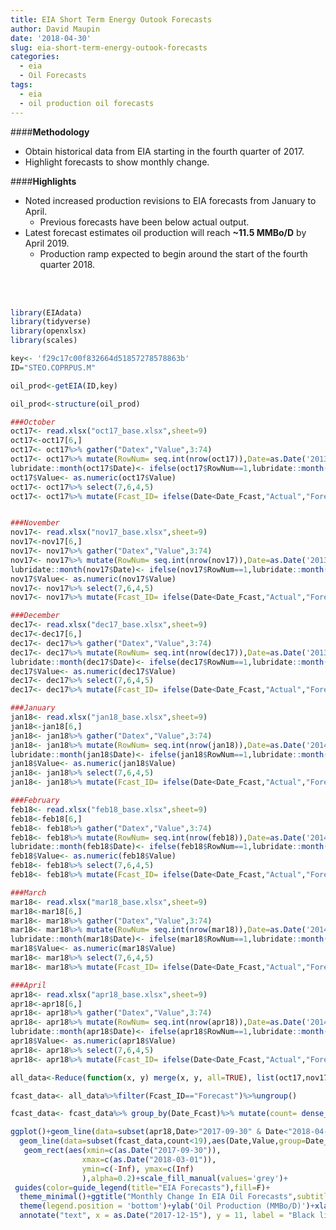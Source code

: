 ```yaml
---
title: EIA Short Term Energy Outook Forecasts
author: David Maupin
date: '2018-04-30'
slug: eia-short-term-energy-outook-forecasts
categories:
  - eia
  - Oil Forecasts
tags:
  - eia
  - oil production oil forecasts
---
```


####**Methodology**

* Obtain historical data from EIA starting in the fourth quarter of 2017.
* Highlight forecasts to show monthly change.


####**Highlights**

* Noted increased production revisions to EIA forecasts from January to April.
    + Previous forecasts have been below actual output.
* Latest forecast estimates oil production will reach **~11.5 MMBo/D** by April 2019.
    + Production ramp expected to begin around the start of the fourth quarter 2018.

<br>
<br>
```r
library(EIAdata)
library(tidyverse)
library(openxlsx)
library(scales)
```


```r
key<- 'f29c17c00f832664d51857278578863b'
ID="STEO.COPRPUS.M"

oil_prod<-getEIA(ID,key)

oil_prod<-structure(oil_prod)
```


```r

###October
oct17<- read.xlsx("oct17_base.xlsx",sheet=9)
oct17<-oct17[6,]
oct17<- oct17%>% gather("Datex","Value",3:74)
oct17<- oct17%>% mutate(RowNum= seq.int(nrow(oct17)),Date=as.Date('2013-01-01'),Date_Fcast=as.Date('2017-10-01'))
lubridate::month(oct17$Date)<- ifelse(oct17$RowNum==1,lubridate::month(oct17$Date),lubridate::month(oct17$Date)+oct17$RowNum-1)
oct17$Value<- as.numeric(oct17$Value)
oct17<- oct17%>% select(7,6,4,5)
oct17<- oct17%>% mutate(Fcast_ID= ifelse(Date<Date_Fcast,"Actual","Forecast"))


###November
nov17<- read.xlsx("nov17_base.xlsx",sheet=9)
nov17<-nov17[6,]
nov17<- nov17%>% gather("Datex","Value",3:74)
nov17<- nov17%>% mutate(RowNum= seq.int(nrow(nov17)),Date=as.Date('2013-01-01'),Date_Fcast=as.Date('2017-11-01'))
lubridate::month(nov17$Date)<- ifelse(nov17$RowNum==1,lubridate::month(nov17$Date),lubridate::month(nov17$Date)+nov17$RowNum-1)
nov17$Value<- as.numeric(nov17$Value)
nov17<- nov17%>% select(7,6,4,5)
nov17<- nov17%>% mutate(Fcast_ID= ifelse(Date<Date_Fcast,"Actual","Forecast"))

###December
dec17<- read.xlsx("dec17_base.xlsx",sheet=9)
dec17<-dec17[6,]
dec17<- dec17%>% gather("Datex","Value",3:74)
dec17<- dec17%>% mutate(RowNum= seq.int(nrow(dec17)),Date=as.Date('2013-01-01'),Date_Fcast=as.Date('2017-12-01'))
lubridate::month(dec17$Date)<- ifelse(dec17$RowNum==1,lubridate::month(dec17$Date),lubridate::month(dec17$Date)+dec17$RowNum-1)
dec17$Value<- as.numeric(dec17$Value)
dec17<- dec17%>% select(7,6,4,5)
dec17<- dec17%>% mutate(Fcast_ID= ifelse(Date<Date_Fcast,"Actual","Forecast"))

###January
jan18<- read.xlsx("jan18_base.xlsx",sheet=9)
jan18<-jan18[6,]
jan18<- jan18%>% gather("Datex","Value",3:74)
jan18<- jan18%>% mutate(RowNum= seq.int(nrow(jan18)),Date=as.Date('2014-01-01'),Date_Fcast=as.Date('2018-01-01'))
lubridate::month(jan18$Date)<- ifelse(jan18$RowNum==1,lubridate::month(jan18$Date),lubridate::month(jan18$Date)+jan18$RowNum-1)
jan18$Value<- as.numeric(jan18$Value)
jan18<- jan18%>% select(7,6,4,5)
jan18<- jan18%>% mutate(Fcast_ID= ifelse(Date<Date_Fcast,"Actual","Forecast"))

###February
feb18<- read.xlsx("feb18_base.xlsx",sheet=9)
feb18<-feb18[6,]
feb18<- feb18%>% gather("Datex","Value",3:74)
feb18<- feb18%>% mutate(RowNum= seq.int(nrow(feb18)),Date=as.Date('2014-01-01'),Date_Fcast=as.Date('2018-02-01'))
lubridate::month(feb18$Date)<- ifelse(feb18$RowNum==1,lubridate::month(feb18$Date),lubridate::month(feb18$Date)+feb18$RowNum-1)
feb18$Value<- as.numeric(feb18$Value)
feb18<- feb18%>% select(7,6,4,5)
feb18<- feb18%>% mutate(Fcast_ID= ifelse(Date<Date_Fcast,"Actual","Forecast"))

###March
mar18<- read.xlsx("mar18_base.xlsx",sheet=9)
mar18<-mar18[6,]
mar18<- mar18%>% gather("Datex","Value",3:74)
mar18<- mar18%>% mutate(RowNum= seq.int(nrow(mar18)),Date=as.Date('2014-01-01'),Date_Fcast=as.Date('2018-03-01'))
lubridate::month(mar18$Date)<- ifelse(mar18$RowNum==1,lubridate::month(mar18$Date),lubridate::month(mar18$Date)+mar18$RowNum-1)
mar18$Value<- as.numeric(mar18$Value)
mar18<- mar18%>% select(7,6,4,5)
mar18<- mar18%>% mutate(Fcast_ID= ifelse(Date<Date_Fcast,"Actual","Forecast"))

###April
apr18<- read.xlsx("apr18_base.xlsx",sheet=9)
apr18<-apr18[6,]
apr18<- apr18%>% gather("Datex","Value",3:74)
apr18<- apr18%>% mutate(RowNum= seq.int(nrow(apr18)),Date=as.Date('2014-01-01'),Date_Fcast=as.Date('2018-04-01'))
lubridate::month(apr18$Date)<- ifelse(apr18$RowNum==1,lubridate::month(apr18$Date),lubridate::month(apr18$Date)+apr18$RowNum-1)
apr18$Value<- as.numeric(apr18$Value)
apr18<- apr18%>% select(7,6,4,5)
apr18<- apr18%>% mutate(Fcast_ID= ifelse(Date<Date_Fcast,"Actual","Forecast"))

```


```r
all_data<-Reduce(function(x, y) merge(x, y, all=TRUE), list(oct17,nov17,dec17,jan18,feb18,mar18,apr18))

fcast_data<- all_data%>%filter(Fcast_ID=="Forecast")%>%ungroup()

fcast_data<- fcast_data%>% group_by(Date_Fcast)%>% mutate(count= dense_rank(Date))%>% filter(Date_Fcast>"2017-12-31")
```


```r
ggplot()+geom_line(data=subset(apr18,Date>"2017-09-30" & Date<"2018-04-01"),aes(Date,Value),color="black",size=1.5)+
  geom_line(data=subset(fcast_data,count<19),aes(Date,Value,group=Date_Fcast,color=factor(Date_Fcast)),linetype=2,size=1.2)+
   geom_rect(aes(xmin=c(as.Date("2017-09-30")), 
                xmax=c(as.Date("2018-03-01")),
                ymin=c(-Inf), ymax=c(Inf)
                ),alpha=0.2)+scale_fill_manual(values='grey')+
 guides(color=guide_legend(title="EIA Forecasts"),fill=F)+
  theme_minimal()+ggtitle("Monthly Change In EIA Oil Forecasts",subtitle="Dotted lines represent historical and current EIA forecasts")+
  theme(legend.position = 'bottom')+ylab('Oil Production (MMBo/D)')+xlab("")+theme(axis.text.x = element_text(angle = 45, hjust = 1))+
  annotate("text", x = as.Date("2017-12-15"), y = 11, label = "Black line represents\n actual oil production")+scale_color_manual(values=c("green4", "#6A3D9A", "#FF7F00", "purple","gold1", "skyblue2", "#FB9A99", "palegreen2","dodgerblue2", "#E31A1C" ))+scale_x_date(breaks = pretty_breaks(12))+theme(axis.text.x=element_text(size=12),axis.text.y=element_text(size=12))+scale_y_continuous(breaks= c(9,9.5,10,10.5,11,11.5))


```
<br>
<br>